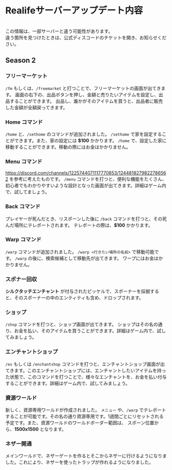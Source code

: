 
# Realifeサーバーアップデート内容
<br/>
<CustomCallout type="warning">この情報は、一部サーバーと違う可能性があります。<br/>違う箇所を見つけたときは、公式ディスコードのチケットを開き、お知らせください。</CustomCallout>

## Season 2

### フリーマーケット
``/fm`` もしくは、``/freemarket`` と打つことで、フリーマーケットの画面が出てきます。
画面の右下の、出品ボタンを押し、金額と売りたいアイテムを設定し、出品することができます。
出品し、誰かがそのアイテムを買うと、出品者に販売した金額が全額戻ってきます。

### Home コマンド
``/home`` と、``/sethome`` のコマンドが追加されました。
``/sethome`` で家を設定することができます。また、家の設定には **$100** かかります。
``/home`` で、設定した家に移動することができます。移動の際にはお金はかかりません。

### Menu コマンド
https://discord.com/channels/1225744071117770853/1244818279822786562 を参考に考えたものです。
``/menu`` コマンドを打つと、便利な機能をたくさん、初心者でもわかりやすいような設計となった画面が出てきます。詳細はゲーム内で、試してましょう。

### Back コマンド
プレイヤーが死んだとき、リスポーンした後に  ``/back`` コマンドを打つと、その死んだ場所にテレポートされます。
テレポートの際は、**$100** かかります。

### Warp コマンド
``/warp`` コマンドが追加されました。
``/warp <行きたい場所の名前>`` で移動可能です。
``/warp`` の後に、検索候補として移動先が出てきます。
ワープにはお金はかかりません。

### スポナー回収
**シルクタッチエンチャント** が付与されたピッケルで、スポーナーを採掘すると、そのスポーナーの中のエンティティも含め、ドロップされます。

### ショップ
``/shop`` コマンドを打つと、ショップ画面が出てきます。
ショップはその名の通り、お金を払い、そのアイテムを買うことができます。詳細はゲーム内で、試してみましょう。

### エンチャントショップ
``/es`` もしくは ``/enchantshop`` コマンドを打つと、エンチャントショップ画面が出てきます。このエンチャントショップには、エンチャントしたいアイテムを持った状態で、このコマンドを打つことで、様々なエンチャントを、お金を払い付与することができます。詳細はゲーム内で、試してみましょう。

### 資源ワールド
新しく、資源専用ワールドが作成されました。
``メニュー`` や、``/warp`` でテレポートすることが可能です。その名の通り資源専用です。1週間ごとにリセットされる予定です。また、資源ワールドのワールドボーダー範囲は、
スポーン位置から、**1500x1500** となります。

### ネザー開通
メインワールドで、ネザーゲートを作るとそこからネザーに行けるようになりました。これにより、ネザーを使ったトラップが作れるようになりました。